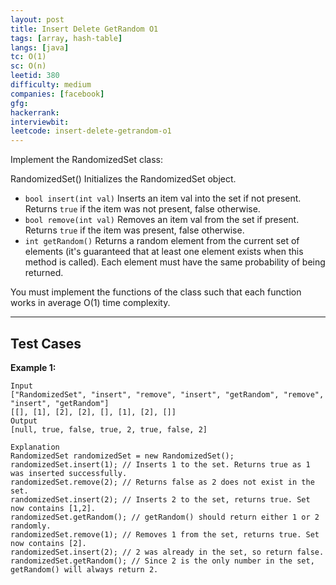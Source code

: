 ```yaml
---
layout: post
title: Insert Delete GetRandom O1
tags: [array, hash-table]
langs: [java]
tc: O(1)
sc: O(n)
leetid: 380
difficulty: medium
companies: [facebook]
gfg: 
hackerrank: 
interviewbit: 
leetcode: insert-delete-getrandom-o1
---
```


Implement the RandomizedSet class:

RandomizedSet() Initializes the RandomizedSet object.
- `bool insert(int val)` Inserts an item val into the set if not present. Returns `true` if the item was not present, false otherwise.
- `bool remove(int val)` Removes an item val from the set if present. Returns `true` if the item was present, false otherwise.
- `int getRandom()` Returns a random element from the current set of elements (it's guaranteed that at least one element exists when this method is called). Each element must have the same probability of being returned.

You must implement the functions of the class such that each function works in average O(1) time complexity.

---

## Test Cases

**Example 1:** 
```
Input
["RandomizedSet", "insert", "remove", "insert", "getRandom", "remove", "insert", "getRandom"]
[[], [1], [2], [2], [], [1], [2], []]
Output
[null, true, false, true, 2, true, false, 2]

Explanation
RandomizedSet randomizedSet = new RandomizedSet();
randomizedSet.insert(1); // Inserts 1 to the set. Returns true as 1 was inserted successfully.
randomizedSet.remove(2); // Returns false as 2 does not exist in the set.
randomizedSet.insert(2); // Inserts 2 to the set, returns true. Set now contains [1,2].
randomizedSet.getRandom(); // getRandom() should return either 1 or 2 randomly.
randomizedSet.remove(1); // Removes 1 from the set, returns true. Set now contains [2].
randomizedSet.insert(2); // 2 was already in the set, so return false.
randomizedSet.getRandom(); // Since 2 is the only number in the set, getRandom() will always return 2.
```